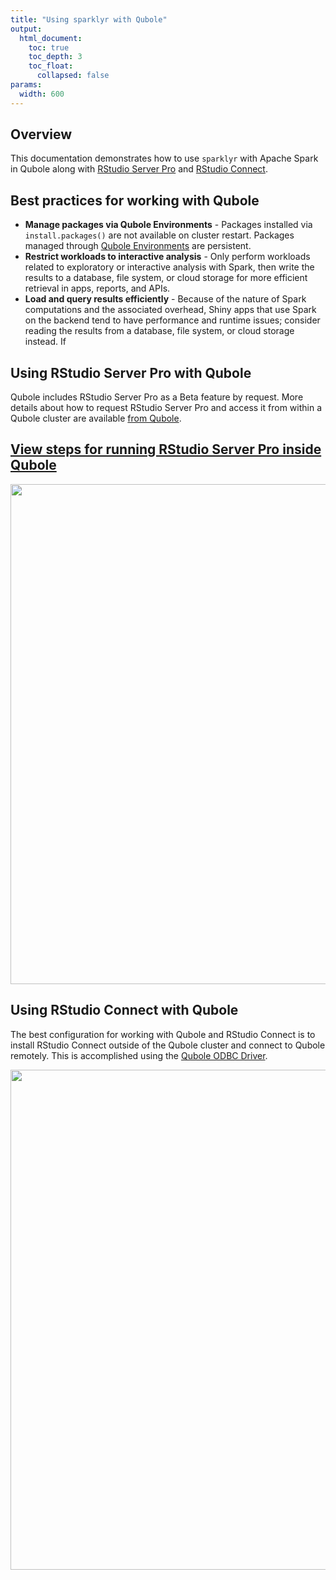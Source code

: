 ```yaml
---
title: "Using sparklyr with Qubole"
output:
  html_document:
    toc: true
    toc_depth: 3
    toc_float:
      collapsed: false
params:
  width: 600
---
```


## Overview

This documentation demonstrates how to use `sparklyr` with Apache Spark in
Qubole along with [RStudio Server
Pro](https://rstudio.com/products/rstudio-server-pro/) and [RStudio
Connect](https://rstudio.com/products/connect/).

## Best practices for working with Qubole
- **Manage packages via Qubole Environments** - Packages installed via
`install.packages()` are not available on cluster restart. Packages managed
through [Qubole
Environments]((https://docs.qubole.com/en/latest/user-guide/package-management/new-pm-ui.html))
are persistent.
- **Restrict workloads to interactive analysis** - Only perform workloads
  related to exploratory or interactive analysis with Spark, then write the
  results to a database, file system, or cloud storage for more efficient
  retrieval in apps, reports, and APIs.
- **Load and query results efficiently** - Because of the nature of Spark
  computations and the associated overhead, Shiny apps that use Spark on the
  backend tend to have performance and runtime issues; consider reading the
  results from a database, file system, or cloud storage instead. If

## Using RStudio Server Pro with Qubole

Qubole includes RStudio Server Pro as a Beta feature by request. More details
about how to request RStudio Server Pro and access it from within a Qubole
cluster are available [from
Qubole](https://docs.qubole.com/en/latest/user-guide/engines/spark/rstudio_spark.html).


<a href="/examples/qubole-cluster">
  <h2>View steps for running RStudio Server Pro inside Qubole</h2>
</a>

<a href="/examples/qubole-cluster">
  <img src="/images/deployment/qubole/rstudio-qubole.png" width='800px' align='center'/>
</a>

## Using RStudio Connect with Qubole

The best configuration for working with Qubole and RStudio Connect is to install
RStudio Connect outside of the Qubole cluster and connect to Qubole remotely.
This is accomplished using the [Qubole ODBC
Driver](https://docs.qubole.com/en/latest/connectivity-options/use-qubole-drivers/ODBC-driver-linux/index.html).

<img src="/images/deployment/qubole/rstudio-connect-qubole.png" width='800px' align='center'/>
